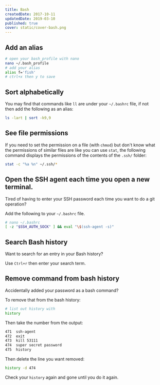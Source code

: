 ```yaml
---
title: Bash
createdDate: 2017-10-11
updatedDate: 2019-03-10
published: true
cover: static/cover-bash.png
---
```


## Add an alias

```bash
# open your bash_profile with nano
nano ~/.bash_profile
# add your alias
alias f='fish'
# ctrl+x then y to save
```

## Sort alphabetically

You may find that commands like `ll` are under your `~/.bashrc` file,
if not then add the following as an alias:

```bash
ls -lart | sort -k9,9
```

## See file permissions

If you need to set the permission on a file (with `chmod`) but don't
know what the permissions of similar files are like you can use
`stat`, the following command displays the permissions of the contents
of the `.ssh/` folder:

```bash
stat -c "%a %n" ~/.ssh/*
```

## Open the SSH agent each time you open a new terminal.

Tired of having to enter your SSH password each time you want to do a
git operation?

Add the following to your `~/.bashrc` file.

```bash
# nano ~/.bashrc
[ -z "$SSH_AUTH_SOCK" ] && eval "\$(ssh-agent -s)"
```

## Search Bash history

Want to search for an entry in your Bash history?

Use `Ctrl+r` then enter your search term.

## Remove command from bash history

Accidentally added your password as a bash command?

To remove that from the bash history:

```bash
# list out history with
history
```

Then take the number from the output:

```bash
471  ssh-agent
472  exit
473  kill 53111
474  super secret password
475  history
```

Then delete the line you want removed:

```bash
history -d 474
```

Check your `history` again and gone until you do it again.
